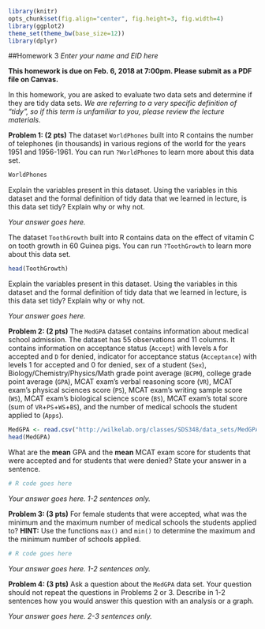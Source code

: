```r
library(knitr)
opts_chunk$set(fig.align="center", fig.height=3, fig.width=4)
library(ggplot2)
theme_set(theme_bw(base_size=12))
library(dplyr)
```
##Homework 3
*Enter your name and EID here*

**This homework is due on Feb. 6, 2018 at 7:00pm. Please submit as a PDF file on Canvas.**

In this homework, you are asked to evaluate two data sets and determine if they are tidy data sets. *We are referring to a very specific definition of "tidy", so if this term is unfamiliar to you, please review the lecture materials*.

**Problem 1: (2 pts)** The dataset `WorldPhones` built into R contains the number of telephones (in thousands) in various regions of the world for the years 1951 and 1956-1961. You can run `?WorldPhones` to learn more about this data set.
```r
WorldPhones
```
Explain the variables present in this dataset. Using the variables in this dataset and the formal definition of tidy data that we learned in lecture, is this data set tidy? Explain why or why not.

*Your answer goes here.*

The dataset `ToothGrowth` built into R contains data on the effect of vitamin C on tooth growth in 60 Guinea pigs. You can run `?ToothGrowth` to learn more about this data set.
```r
head(ToothGrowth)
```
Explain the variables present in this dataset. Using the variables in this dataset and the formal definition of tidy data that we learned in lecture, is this data set tidy? Explain why or why not.

*Your answer goes here.*
 
**Problem 2: (2 pts)** The `MedGPA` dataset contains information about medical school admission. The dataset has 55 observations and 11 columns. It contains information on acceptance status (`Accept`) with levels `A` for accepted and `D` for denied, indicator for acceptance status (`Acceptance`) with levels 1 for accepted and 0 for denied, sex of a student (`Sex`), Biology/Chemistry/Physics/Math grade point average (`BCPM`), college grade point average (`GPA`), MCAT exam's verbal reasoning score (`VR`), MCAT exam's physical sciences score (`PS`), MCAT exam's writing sample score (`WS`), MCAT exam's biological science score (`BS`), MCAT exam's total score (sum of `VR`+`PS`+`WS`+`BS`), and the number of medical schools the student applied to (`Apps`).

```r
MedGPA <- read.csv("http://wilkelab.org/classes/SDS348/data_sets/MedGPA.csv")
head(MedGPA)
```

What are the **mean** GPA and the **mean** MCAT exam score for students that were accepted and for students that were denied? State your answer in a sentence.

```r
# R code goes here
```

*Your answer goes here. 1-2 sentences only.*

**Problem 3: (3 pts)** For female students that were accepted, what was the minimum and the maximum number of medical schools the students applied to? **HINT:** Use the functions `max()` and `min()` to determine the maximum and the minimum number of schools applied. 

```r
# R code goes here
```

*Your answer goes here. 1-2 sentences only.*

**Problem 4: (3 pts)** Ask a question about the `MedGPA` data set. Your question should not repeat the questions in Problems 2 or 3. Describe in 1-2 sentences how you would answer this question with an analysis or a graph.

*Your answer goes here. 2-3 sentences only.*
